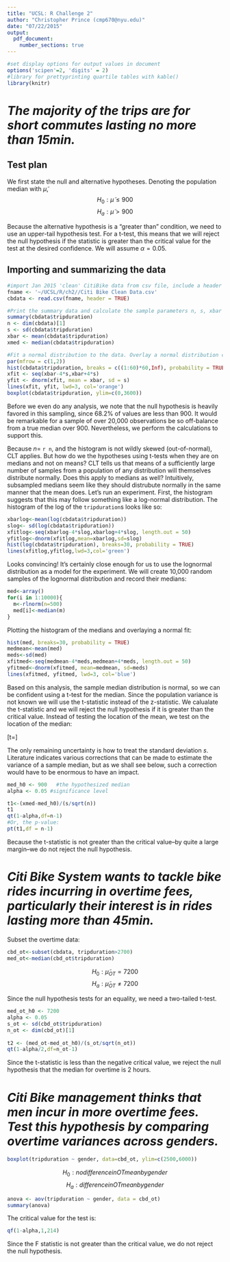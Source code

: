 ```yaml
---
title: "UCSL: R Challenge 2"
author: "Christopher Prince (cmp670@nyu.edu)"
date: "07/22/2015"
output: 
  pdf_document:
    number_sections: true
---
```


```r
#set display options for output values in document
options('scipen'=2, 'digits' = 2)
#library for prettyprinting quartile tables with kable()
library(knitr)
```

# *The majority of the trips are for short commutes lasting no more than 15min.*
## Test plan
We first state the null and alternative hypotheses. Denoting the population median with $\tilde{\mu}$,
$$H_0: \tilde{\mu} \leq 900$$
$$H_a: \tilde{\mu} > 900$$

Because the alternative hypothesis is a "greater than" condition, we need to use an upper-tail hypothesis test. For a t-test, this means that we will reject the null hypothesis if the statistic is greater than the critical value for the test at the desired confidence. We will assume $\alpha = 0.05$.

## Importing and summarizing the data
```r
#import Jan 2015 'clean' CitiBike data from csv file, include a header line
fname <- '~/UCSL/R/ch2//Citi Bike Clean Data.csv'
cbdata <- read.csv(fname, header = TRUE)
```

```r
#Print the summary data and calculate the sample parameters n, s, xbar and xmed:
summary(cbdata$tripduration)
n <- dim(cbdata)[1]
s <- sd(cbdata$tripduration)
xbar <- mean(cbdata$tripduration)
xmed <- median(cbdata$tripduration)
```

```r
#Fit a normal distribution to the data. Overlay a normal distribution curve onto the histogram of the data.
par(mfrow = c(1,2))
hist(cbdata$tripduration, breaks = c((1:60)*60,Inf), probability = TRUE, xlim=c(0,3600))
xfit <- seq(xbar-4*s,xbar+4*s)
yfit <- dnorm(xfit, mean = xbar, sd = s)
lines(xfit, yfit, lwd=3, col='orange')
boxplot(cbdata$tripduration, ylim=c(0,3600))
```


Before we even do any analysis, we note that the null hypothesis is heavily favored in this sampling, since 68.2% of values are less than 900. It would be remarkable for a sample of over 20,000 observations be so off-balance from a true median over 900. Nevertheless, we perform the calculations to support this.

Because $n=$ `r n`, and the histogram is not wildly skewed (out-of-normal), CLT applies. But how do we the hypotheses using t-tests when they are on medians and not on means? CLT tells us that means of a sufficiently large number of samples from a population of any distribution will themselves distribute normally. Does this apply to medians as well? Intuitively, subsampled medians seem like they should distrubute normally in the same manner that the mean does. Let's run an experiment. First, the histogram suggests that this may follow something like a log-normal distribution. The histogram of the log of the `tripduration`s looks like so:

```r
xbarlog<-mean(log(cbdata$tripduration))
slog<- sd(log(cbdata$tripduration))
xfitlog<-seq(xbarlog-4*slog,xbarlog+4*slog, length.out = 50)
yfitlog<-dnorm(xfitlog,mean=xbarlog,sd=slog)
hist(log(cbdata$tripduration), breaks=30, probability = TRUE)
lines(xfitlog,yfitlog,lwd=3,col='green')
```

Looks convincing! It's certainly close enough for us to use the lognormal distribution as a model for the experiment. We will create 10,000 random samples of the lognormal distribution and record their medians:

```r
med<-array()
for(i in 1:10000){
  m<-rlnorm(n=500)
  med[i]<-median(m)
}
```

Plotting the histogram of the medians and overlaying a normal fit:

```r
hist(med, breaks=30, probability = TRUE)
medmean<-mean(med)
meds<-sd(med)
xfitmed<-seq(medmean-4*meds,medmean+4*meds, length.out = 50)
yfitmed<-dnorm(xfitmed, mean=medmean, sd=meds)
lines(xfitmed, yfitmed, lwd=3, col='blue')
```

Based on this analysis, the sample median distribution is normal, so we can be confident using a t-test for the median. Since the population variance is not known we will use the t-statistic instead of the z-statistic. We calualate the t-statistic and we will reject the null hypothesis if it is greater than the critical value. Instead of testing the location of the mean, we test on the location of the median:

\[t=\frac{\tilde{x} - \tilde{\mu}}{s/\sqrt{n}}\]

The only remaining uncertainty is how to treat the standard deviation *s*. Literature indicates various corrections that can be made to estimate the variance of a sample median, but as we shall see below, such a correction would have to be enormous to have an impact.

```r
med_h0 <- 900   #the hypothesized median
alpha <- 0.05 #significance level

t1<-(xmed-med_h0)/(s/sqrt(n))
t1
qt(1-alpha,df=n-1)
#Or, the p-value:
pt(t1,df = n-1)
```

Because the t-statistic is not greater than the critical value--by quite a large margin--we do not reject the null hypothesis.

# *Citi Bike System wants to tackle bike rides incurring in overtime fees, particularly their interest is in rides lasting more than 45min.*

Subset the overtime data:

```r
cbd_ot<-subset(cbdata, tripduration>2700)
med_ot<-median(cbd_ot$tripduration)
```

$$ H_0: \tilde{\mu}_{OT} = 7200 $$
$$ H_a: \tilde{\mu}_{OT} \neq 7200 $$

Since the null hypothesis tests for an equality, we need a two-tailed t-test.

```r
med_ot_h0 <- 7200
alpha <- 0.05
s_ot <- sd(cbd_ot$tripduration)
n_ot <- dim(cbd_ot)[1]
  
t2 <- (med_ot-med_ot_h0)/(s_ot/sqrt(n_ot))
qt(1-alpha/2,df=n_ot-1)
```

Since the t-statistic is less than the negative critical value, we reject the null hypothesis that the median for overtime is 2 hours.

# *Citi Bike management thinks that men incur in more overtime fees.  Test this hypothesis by comparing overtime variances across genders.*

```r
boxplot(tripduration ~ gender, data=cbd_ot, ylim=c(2500,6000))
```

$$ H_0: no difference in OT mean by gender $$
$$ H_a: difference in OT mean by gender $$

```r
anova <- aov(tripduration ~ gender, data = cbd_ot)
summary(anova)
```

The critical value for the test is:
```r
qf(1-alpha,1,214)
```

Since the F statistic is not greater than the critical value, we do not reject the null hypothesis.